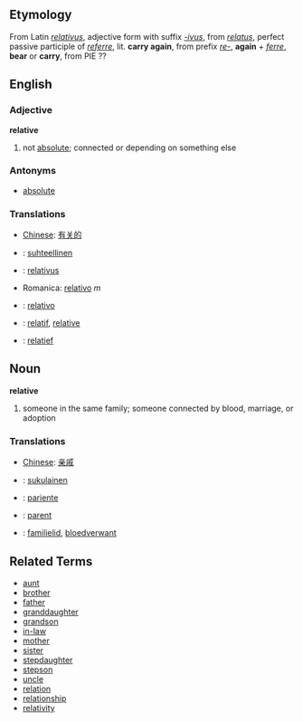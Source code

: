 ==Etymology==
From Latin ''[[relativus]]'', adjective form with suffix ''[[-ivus]]'', from ''[[relatus]]'', perfect passive participle of ''[[referre]]'', lit. '''carry again''', from prefix ''[[re-]]'', '''again''' + ''[[ferre]]'', '''bear''' or '''carry''', from PIE ??

==English==
===Adjective===
'''relative'''

# not [[absolute]]; connected or depending on something else

===Antonyms===
*[[absolute]]

===Translations===
*[[Chinese]]: [[有关的]]
*{{msg:fi}}: [[suhteellinen]]
*{{msg:la}}: [[relativus]]
*Romanica: [[relativo]] ''m''
*{{msg:es}}: [[relativo]]
*{{msg:fr}}: [[relatif]], [[relative]]
*{{msg:nl}}: [[relatief]]

==Noun==
'''relative'''

# someone in the same family; someone connected by blood, marriage, or adoption

===Translations===
*[[Chinese]]: [[亲戚]]
*{{msg:fi}}: [[sukulainen]]
*{{msg:es}}: [[pariente]]
*{{msg:fr}}: [[parent]]
*{{msg:nl}}: [[familielid]], [[bloedverwant]]


==Related Terms==
*[[aunt]]
*[[brother]]
*[[father]]
*[[granddaughter]]
*[[grandson]]
*[[in-law]]
*[[mother]]
*[[sister]]
*[[stepdaughter]]
*[[stepson]]
*[[uncle]]
*[[relation]]
*[[relationship]]
*[[relativity]]